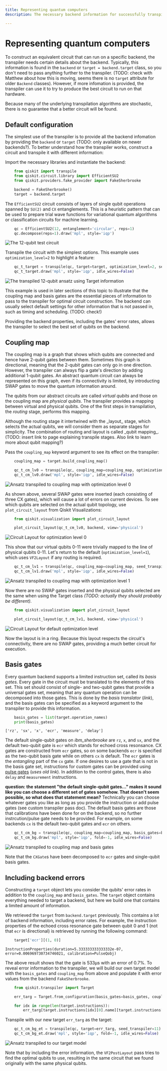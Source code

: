 ```yaml
---
title: Representing quantum computers
description: The necessary backend information for successfully transpiling quantum circuits

---
```


# Representing quantum computers

To construct an equivalent circuit that can run on a specific backend, the transpiler needs certain details about the backend.  Typically, this information is found in the `backend` or `target = backend.target` class, so you don't need to pass anything further to the transpiler. (TODO: check with Matthew about how this is moving, seems there is no `target` attribute for older `Backend` classes). However, if more infomation is provided, the transpiler can use it to try to produce the best circuit to run on that hardware.  

<Admonition type="note">
Because many of the underlying transpilation algorithms are stochastic, there is no guarantee that a better circuit will be found. 
</Admonition>

<span id="default-config"></span>
## Default configuration

The simplest use of the transpiler is to provide all the backend infomation by providing the `backend` or `target` (TODO: only available on newer backends?). To better understand how the transpiler works, construct a circuit and transpile it with different information:

Import the necessary libraries and instantiate the backend:

```python
    from qiskit import transpile
    from qiskit.circuit.library import EfficientSU2
    from qiskit.providers.fake_provider import FakeSherbrooke

    backend = FakeSherbrooke()
    target = backend.target
```

The `EfficientSU2` circuit consists of layers of single qubit operations spanned by `SU(2)` and `CX` entanglements. This is a heuristic pattern that can be used to prepare trial wave functions for variational quantum algorithms or classification circuits for machine learning.

```python
    qc = EfficientSU2(12, entanglement='circular', reps=1)
    qc.decompose(reps=1).draw('mpl', style='iqp')
```
![The 12-qubit test circuit](/images/transpile/representing_quantum_computers/qc-circular.png)

Transpile the circuit with the simplest options. This example uses `optimization_level=2` to highlight a feature:

```python
    qc_t_target = transpile(qc, target=target, optimization_level=2, seed_transpiler=12345)
    qc_t_target.draw('mpl', style='iqp', idle_wires=False)
```
![The transpiled 12-qubit ansatz using Target information](/images/transpile/representing_quantum_computers/qc_t_target.png)

This example is used in later sections of this topic to illustrate that the coupling map and basis gates are the essential pieces of information to pass to the transpiler for optimal circuit construction. The backend can usually select default settings for other information that is not passed in, such as timing and scheduling. (TODO: check!) 

Providing the backend properties, including the gates' error rates, allows the transpiler to select the best set of qubits on the backend.

## Coupling map

The coupling map is a graph that shows which qubits are connected and hence have 2-qubit gates between them. Sometimes this graph is directional, meaning that the 2-qubit gates can only go in one direction. However, the transpiler can always flip a gate's direction by adding additional 1-qubit gates. An abstract quantum circuit can always be represented on this graph, even if its connectivity is limited, by introducting SWAP gates to move the quantum information around. 

The qubits from our abstract circuits are called _virtual qubits_ and those on the coupling map are _physical qubits_. The transpiler provides a mapping between virtual and physical qubits. One of the first steps in transpilation, the _routing_ stage, performs this mapping.

<Admonition type="note">
Although the routing stage it intertwined with the _layout_ stage, which selects the actual qubits, we will consider them as separate stages for simplicity. The combination of routing and layout is called _qubit mapping_. (TODO: insert link to page explaining transpile stages.  Also link to learn more about qubit mapping?) 
</Admonition>

Pass the `coupling_map` keyword argument to see its effect on the transpiler:

```python
    coupling_map = target.build_coupling_map()

    qc_t_cm_lv0 = transpile(qc, coupling_map=coupling_map, optimization_level=0, seed_transpiler=11)
    qc_t_cm_lv0.draw('mpl', style='iqp', idle_wires=False)
```
![Ansatz transpiled to coupling map with optimization level 0](/images/transpile/representing_quantum_computers/qc_t_cm_lv0.png)

As shown above, several SWAP gates were inserted (each consisting of three CX gates), which will cause a lot of errors on current devices. To see which qubits are selected on the actual qubit topology, use `plot_circuit_layout` from Qiskit Visualizations:

```python
    from qiskit.visualization import plot_circuit_layout

    plot_circuit_layout(qc_t_cm_lv0, backend, view='physical')
```
![Circuit Layout for optimization level 0](/images/transpile/representing_quantum_computers/circ_layout_lv0.png)

This show that our virtual qubits 0-11 were trivially mapped to the line of physical qubits 0-11. Let's return to the default (`optimization_level=1`), which uses `VF2Layout` if any routing is required.

```python
    qc_t_cm_lv1 = transpile(qc, coupling_map=coupling_map, seed_transpiler=11)
    qc_t_cm_lv1.draw('mpl', style='iqp', idle_wires=False)
```
![Ansatz transpiled to coupling map with optimization level 1](/images/transpile/representing_quantum_computers/qc_t_cm_lv1.png)

Now there are no SWAP gates inserted and the physical qubits selected are the same when using the Target class *(TODO: actually they should probably be different).*

```python
    from qiskit.visualization import plot_circuit_layout

    plot_circuit_layout(qc_t_cm_lv1, backend, view='physical')
```
![Circuit Layout for default optimization level](/images/transpile/representing_quantum_computers/circ_layout_lv1.png)

Now the layout is in a ring.  Because this layout respects the circuit's connectivity, there are no SWAP gates, providing a much better circuit for execution.

## Basis gates

Every quantum backend supports a limited instruction set, called its _basis gates_.  Every gate in the circuit must be translated to the elements of this set. This set should consist of single- and two-qubit gates that provide a universal gates set, meaning that any quantum operation can be decomposed into those gates.  This is done by the _basis translator_ (*link*), and the basis gates can be specified as a keyword argument to the transpiler to provide this information.

```python
    basis_gates = list(target.operation_names)
    print(basis_gates)
```
`['rz', 'sx', 'x', 'ecr', 'measure', 'delay']`

The default single-qubit gates on _ibm_sherbrooke_ are `rz`, `x`, and `sx`, and the default two-qubit gate is `ecr` which stands for echoed cross resonsance. CX gates are constructed from `ecr` gates, so on some backends `ecr` is specified as the two-qubit basis gate while on others `cx` is default. The `ecr` gates is the _entangling_ part of the `cx` gate. If one desires to use a gate that is not in the basis gate set, instructions for custom gates can be provided using [pulse gates](https://qiskit.org/documentation/stubs/qiskit.transpiler.passes.PulseGates.html) (*uses old link*). In addition to the control gates, there is also `delay` and `measurement` instructions.

**question: the statement "the default single-qubit gates..." makes it sound like you can choose a different set of gates somehow.  That doesn't seem possible, so what does that statement mean?**
Technically you can choose whatever gates you like as long as you provide the instruction or add pulse gates (see custom transpiler pass doc). The default basis gates are those that calibrations have been done for on the backend, so no further instrcution/pulse gate needs to be provided. For example, on some backends `cx` is the default two-qubit gates and `ecr` on others.

```python
    qc_t_cm_bg = transpile(qc, coupling_map=coupling_map, basis_gates=basis_gates, seed_transpiler=11)
    qc_t_cm_bg.draw('mpl', style='iqp', fold=-1, idle_wires=False)
```
![Ansatz transpiled to coupling map and basis gates](/images/transpile/representing_quantum_computers/qc_t_cm_bg_lv1.png)

Note that the `CXGate`s have been decomposed to `ecr` gates and single-qubit basis gates.

## Including backend errors

Constructing a `target` object lets you consider the qubits' error rates in addition to the `coupling_map` and `basis_gates`.  The `target` object contains everything needed to target a backend, but here we build one that contains a limited amount of information.

We retrieved the `target` from `backend.target` previously. This contains a lot of backend information, including error rates. For example, the instruction properties of the echoed cross resonance gate between qubit 0 and 1 (not that `ecr` is directional) is retrieved by running the following command:

```python
    target['ecr'][(1, 0)]
```
`InstructionProperties(duration=5.333333333333332e-07, error=0.006969730734746021, calibration=PulseQobj)`

The above result shows that the gate is 533μs with an error of 0.7%. To reveal error information to the transpiler, we will build our own target model with the `basis_gates` and `coupling_map` from above and populate it with error values from the backend `FakeSherbrooke`. 

```python
    from qiskit.transpiler import Target

    err_targ = Target.from_configuration(basis_gates=basis_gates, coupling_map=coupling_map, num_qubits=target.num_qubits)

    for idx in range(len(target.instructions)):
        err_targ[target.instructions[idx][0].name][target.instructions[idx][1]] = target.instruction_properties(idx)
```

Transpile with our new target `err_targ` as the target: 

```python
    qc_t_cm_bg_et = transpile(qc, target=err_targ, seed_transpiler=11)
    qc_t_cm_bg_et.draw('mpl', style='iqp', fold=-1, idle_wires=False)
```
![Ansatz transpiled to our target model](/images/transpile/representing_quantum_computers/qc_t_cm_bg_et_lv1.png)

Note that by including the error information, the `VF2PostLayout` pass tries to find the optimal qubits to use, resulting in the same circuit that we found originally with the same physical qubits.

